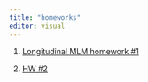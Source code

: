 ```yaml
---
title: "homeworks"
editor: visual
---
```


1.  [Longitudinal MLM homework #1](hw1.qmd)

2.  [HW #2 ](hw2.qmd)